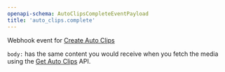 ```yaml
---
openapi-schema: AutoClipsCompleteEventPayload
title: 'auto_clips.complete'
---
```


Webhook event for [Create Auto Clips](/reference/api/endpoint/clips/auto_clips)

`body:` has the same content you would receive when you fetch the media using the [Get Auto Clips](/reference/api/endpoint/clips/get_auto_clips) API.
